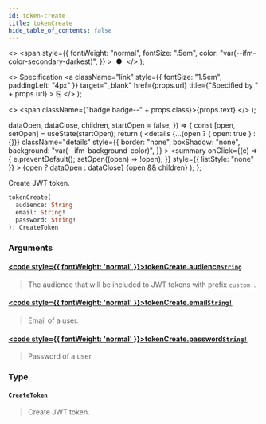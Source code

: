 ```yaml
---
id: token-create
title: tokenCreate
hide_table_of_contents: false
---
```


  <>
    <span
      style={{
        fontWeight: "normal",
        fontSize: ".5em",
        color: "var(--ifm-color-secondary-darkest)",
      }}
    >
      &nbsp;●&nbsp;
    </span>
  </>
);

  <>
    Specification
    <a
      className="link"
      style={{ fontSize: "1.5em", paddingLeft: "4px" }}
      target="\_blank"
      href={props.url}
      title={"Specified by " + props.url}
    >
      ⎘
    </a>
  </>
);

  <>
    <span className={"badge badge--" + props.class}>{props.text}</span>
  </>
);


  dataOpen,
  dataClose,
  children,
  startOpen = false,
}) => {
  const [open, setOpen] = useState(startOpen);
  return (
    <details
      {...(open ? { open: true } : {})}
      className="details"
      style={{
        border: "none",
        boxShadow: "none",
        background: "var(--ifm-background-color)",
      }}
    >
      <summary
        onClick={(e) => {
          e.preventDefault();
          setOpen((open) => !open);
        }}
        style={{ listStyle: "none" }}
      >
        {open ? dataOpen : dataClose}
      </summary>
      {open && children}
    </details>
  );
};

Create JWT token.

```graphql
tokenCreate(
  audience: String
  email: String!
  password: String!
): CreateToken
```

### Arguments

#### [<code style={{ fontWeight: 'normal' }}>tokenCreate.<b>audience</b></code>](#)<Bullet />[`String`](../../../api-storefront/miscellaneous/scalars/string) <Badge class="secondary" text="scalar"/>

> The audience that will be included to JWT tokens with prefix `custom:`.
>
> <Badge text="Added in Saleor 3.8" class="secondary margin-bottom--sm" />

#### [<code style={{ fontWeight: 'normal' }}>tokenCreate.<b>email</b></code>](#)<Bullet />[`String!`](../../../api-storefront/miscellaneous/scalars/string) <Badge class="secondary" text="non-null"/> <Badge class="secondary" text="scalar"/>

> Email of a user.

#### [<code style={{ fontWeight: 'normal' }}>tokenCreate.<b>password</b></code>](#)<Bullet />[`String!`](../../../api-storefront/miscellaneous/scalars/string) <Badge class="secondary" text="non-null"/> <Badge class="secondary" text="scalar"/>

> Password of a user.

### Type

#### [`CreateToken`](../../../api-storefront/authentication/objects/create-token) <Badge class="secondary" text="object"/>

> Create JWT token.
